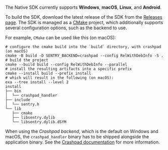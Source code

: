 The Native SDK currently supports **Windows**, **macOS**, **Linux**, and **Android**.

To build the SDK, download the latest release of the SDK from the [Releases page](https://github.com/getsentry/sentry-native/releases). The SDK is managed as a [CMake] project, which additionally supports several configuration options, such as the backend to use.

For example, `CMake` can be used like this (on macOS):

```shell
# configure the cmake build into the `build` directory, with crashpad (on macOS)
cmake -B build -D SENTRY_BACKEND=crashpad --config RelWithDebInfo -S .
# build the project
cmake --build build --config RelWithDebInfo --parallel
# install the resulting artifacts into a specific prefix
cmake --install build --prefix install
# which will result in the following (on macOS):
exa --tree install --level 2
install
├── bin
│  └── crashpad_handler
├── include
│  └── sentry.h
└── lib
   ├── cmake
   ├── libsentry.dylib
   └── libsentry.dylib.dSYM
```

[cmake]: https://cmake.org/cmake/help/latest/

<Alert level="warning" title="Bundling crashpad_handler">

When using the _Crashpad backend_, which is the default on Windows and macOS, the `crashpad_handler` binary has to be shipped alongside the application binary. See the [Crashpad documentation](/configuration/backends/crashpad/) for more information.

</Alert>
